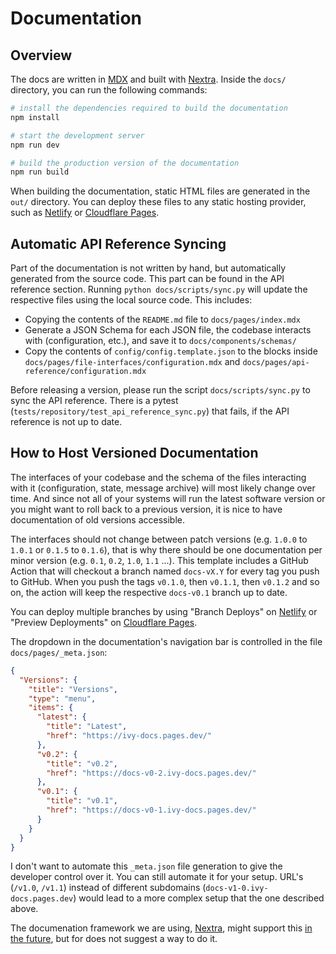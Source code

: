 
# Documentation

## Overview

The docs are written in [MDX](https://mdxjs.com/) and built with [Nextra](https://nextra.site/). Inside the `docs/` directory, you can run the following commands:

```bash
# install the dependencies required to build the documentation
npm install

# start the development server
npm run dev

# build the production version of the documentation
npm run build
```

When building the documentation, static HTML files are generated in the `out/` directory. You can deploy these files to any static hosting provider, such as [Netlify](https://www.netlify.com/) or [Cloudflare Pages](https://pages.cloudflare.com/).

## Automatic API Reference Syncing

Part of the documentation is not written by hand, but automatically generated from the source code. This part can be found in the API reference section. Running `python docs/scripts/sync.py` will update the respective files using the local source code. This includes:

* Copying the contents of the `README.md` file to `docs/pages/index.mdx`
* Generate a JSON Schema for each JSON file, the codebase interacts with (configuration, etc.), and save it to `docs/components/schemas/`
* Copy the contents of `config/config.template.json` to the blocks inside `docs/pages/file-interfaces/configuration.mdx` and `docs/pages/api-reference/configuration.mdx`

Before releasing a version, please run the script `docs/scripts/sync.py` to sync the API reference. There is a pytest (`tests/repository/test_api_reference_sync.py`) that fails, if the API reference is not up to date.

## How to Host Versioned Documentation

The interfaces of your codebase and the schema of the files interacting with it (configuration, state, message archive) will most likely change over time. And since not all of your systems will run the latest software version or you might want to roll back to a previous version, it is nice to have documentation of old versions accessible.

The interfaces should not change between patch versions (e.g. `1.0.0` to `1.0.1` or `0.1.5` to `0.1.6`), that is why there should be one documentation per minor version (e.g. `0.1`, `0.2`, `1.0`, `1.1` ...). This template includes a GitHub Action that will checkout a branch named `docs-vX.Y` for every tag you push to GitHub. When you push the tags `v0.1.0`, then `v0.1.1`, then `v0.1.2` and so on, the action will keep the respective `docs-v0.1` branch up to date.

You can deploy multiple branches by using "Branch Deploys" on [Netlify](https://www.netlify.com/) or "Preview Deployments" on [Cloudflare Pages](https://pages.cloudflare.com/).

The dropdown in the documentation's navigation bar is controlled in the file `docs/pages/_meta.json`: 

```json
{
  "Versions": {
    "title": "Versions",
    "type": "menu",
    "items": {
      "latest": {
        "title": "Latest",
        "href": "https://ivy-docs.pages.dev/"
      },
      "v0.2": {
        "title": "v0.2",
        "href": "https://docs-v0-2.ivy-docs.pages.dev/"
      },
      "v0.1": {
        "title": "v0.1",
        "href": "https://docs-v0-1.ivy-docs.pages.dev/"
      }
    }
  }
}
```


<Callout type="info" emoji="💡">

I don't want to automate this `_meta.json` file generation to give the developer control over it. You can still automate it for your setup. URL's (`/v1.0`, `/v1.1`) instead of different subdomains (`docs-v1-0.ivy-docs.pages.dev`) would lead to a more complex setup that the one described above.

The documenation framework we are using, [Nextra](https://nextra.site/), might support this [in the future](https://github.com/shuding/nextra/issues/1421), but for does not suggest a way to do it.

</Callout>
